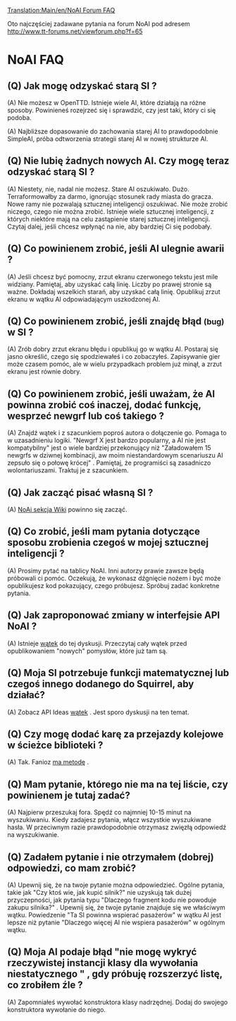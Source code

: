 [[Translation:Main/en/NoAI Forum FAQ]]
<!--{{en/NoAI}}-->{{pl/NoAI}}

Oto najczęściej zadawane pytania na forum NoAI pod adresem http://www.tt-forums.net/viewforum.php?f=65

=NoAI FAQ=

==(Q) Jak mogę odzyskać starą SI ?==
(A) Nie możesz w OpenTTD. Istnieje wiele AI, które działają na różne sposoby. Powinieneś rozejrzeć się i sprawdzić, czy jest taki, który ci się podoba.

(A) Najbliższe dopasowanie do zachowania starej AI to prawdopodobnie SimpleAI, próba odtworzenia strategii starej AI w nowej strukturze AI.

==(Q) Nie lubię żadnych nowych AI. Czy mogę teraz odzyskać starą SI ? ==
(A) Niestety, nie, nadal nie możesz. Stare AI oszukiwało. Dużo. Terraformowałby za darmo, ignorując stosunek rady miasta do gracza. Nowe ramy nie pozwalają sztucznej inteligencji oszukiwać. Nie może zrobić niczego, czego nie można zrobić. Istnieje wiele sztucznej inteligencji, z których niektóre mają na celu zastąpienie starej sztucznej inteligencji. Czytaj dalej, jeśli chcesz wpłynąć na nie, aby bardziej Ci się podobały.

==(Q) Co powinienem zrobić, jeśli AI ulegnie awarii ?==
(A) Jeśli chcesz być pomocny, zrzut ekranu czerwonego tekstu jest mile widziany. Pamiętaj, aby uzyskać całą linię. Liczby po prawej stronie są ważne. Dokładaj wszelkich starań, aby uzyskać całą linię. Opublikuj zrzut ekranu w wątku AI odpowiadającym uszkodzonej AI.

==(Q) Co powinienem zrobić, jeśli znajdę błąd <small>(bug)</small> w SI ?==
(A) Zrób dobry zrzut ekranu błędu i opublikuj go w wątku AI. Postaraj się jasno określić, czego się spodziewałeś i co zobaczyłeś. Zapisywanie gier może czasem pomóc, ale w wielu przypadkach problem już minął, a zrzut ekranu jest równie dobry.


==(Q) Co powinienem zrobić, jeśli uważam, że AI powinna zrobić coś inaczej, dodać funkcję, wesprzeć newgrf lub coś takiego ?==
(A) Znajdź wątek i z szacunkiem poproś autora o dołączenie go. Pomaga to w uzasadnieniu logiki. "Newgrf X jest bardzo popularny, a AI nie jest kompatybilny" jest o wiele bardziej przekonujący niż "Załadowałem 15 newgrfs w dziwnej kombinacji, aw moim niestandardowym scenariuszu AI zepsuło się o połowę krócej" . Pamiętaj, że programiści są zasadniczo wolontariuszami. Traktuj je z szacunkiem.


==(Q) Jak zacząć pisać własną SI ?==
(A) [[Main/pl/SI:Strona główna|NoAi sekcja Wiki]] powinno się zacząć.

==(Q) Co zrobić, jeśli mam pytania dotyczące sposobu zrobienia czegoś w mojej sztucznej inteligencji ?==
(A) Prosimy pytać na tablicy NoAI. Inni autorzy prawie zawsze będą próbowali ci pomóc. Oczekują, że wykonasz dźgnięcie nożem i być może opublikujesz kod pokazujący, czego próbujesz. Spróbuj zadać konkretne pytania.


==(Q) Jak zaproponować zmiany w interfejsie API NoAI ?==
(A) Istnieje [http://www.tt-forums.net/viewtopic.php?f=65&t=44249 wątek] do tej dyskusji. Przeczytaj cały wątek przed opublikowaniem "nowych" pomysłów, które już tam są.


==(Q) Moja SI potrzebuje funkcji matematycznej lub czegoś innego dodanego do Squirrel, aby działać? ==
(A) Zobacz API Ideas [http://www.tt-forums.net/viewtopic.php?f=65&t=44249 wątek] . Jest sporo dyskusji na ten temat.

==(Q) Czy mogę dodać karę za przejazdy kolejowe w ścieżce biblioteki ?==
(A) Tak. Fanioz [http://www.tt-forums.net/viewtopic.php?p=809026#p809026 ma metodę] .

==(Q) Mam pytanie, którego nie ma na tej liście, czy powinienem je tutaj zadać? ==
(A) Najpierw przeszukaj fora. Spędź co najmniej 10-15 minut na wyszukiwaniu. Kiedy zadajesz pytania, włącz wszystkie wyszukiwane hasła. W przeciwnym razie prawdopodobnie otrzymasz zwięzłą odpowiedź na wyszukiwanie.

==(Q) Zadałem pytanie i nie otrzymałem (dobrej) odpowiedzi, co mam zrobić?==
(A) Upewnij się, że na twoje pytanie można odpowiedzieć. Ogólne pytania, takie jak  "Czy ktoś wie, jak kupić silnik?" nie uzyskują tak dużej przyczepności, jak pytania typu  "Dlaczego fragment kodu nie powoduje zakupu silnika?" . Upewnij się, że twoje pytanie znajduje się we właściwym wątku. Powiedzenie "Ta SI powinna wspierać pasażerów" w wątku AI jest lepsze niż pytanie  "Dlaczego więcej AI nie wspiera pasażerów" w ogólnym wątku.

==(Q) Moja AI podaje błąd  "nie mogę wykryć rzeczywistej instancji klasy dla wywołania niestatycznego  " , gdy próbuję rozszerzyć listę, co zrobiłem źle ?==
(A) Zapomniałeś wywołać konstruktora klasy nadrzędnej. Dodaj do swojego konstruktora wywołanie do niego.